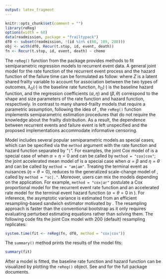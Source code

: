 ```yaml
---
output: latex_fragment
---
```

```R
knitr::opts_chunk$set(comment = "")
library(reReg)
options(width = 60)
data(readmission, package = "frailtypack")
df0 <- subset(readmission, !(id %in% c(60, 109, 280)))
obj <- with(df0, Recur(t.stop, id, event, death))
fn <- Recur(t.stop, id, event, death) ~ chemo
```
	
<!--To evaluate the covariate effect on the recurrent event process
and/or the terminal event, the `reReg()` function from the \pkg{reReg} package
fits semiparametric regression models to recurrent event data.-->
The `reReg()` function from the \pkg{reReg} package provides methods to fit
semiparametric regression models to recurrent event data.
A general joint model for the rate function of the recurrent event process and
the hazard function of the failure time can be formulated as follow:
\begin{equation}
\lambda(t) = Z \lambda_0(te^{X^\top\alpha})e^{X^\top\beta};
h(t) = Z h_0(te^{X^\top\eta})e^{X^\top\theta},\label{general}
\end{equation}
where $Z$ is a latent shared frailty variable to account for association between the two types of
outcomes, $\lambda_0(\cdot)$ is the baseline rate function,
$h_0(\cdot)$ is the baseline hazard function, and the regression coefficients
$(\alpha, \eta)$ and $(\beta, \theta)$ correspond to the shape and size parameters 
of the rate function and hazard function, respectively.
In contrast to many shared-frailty models that require a parametric assumption,
<!--so that the likelihood method can be used to estimate the joint model,-->
following the idea of \citet{wang2001analyzing},
the `reReg()` function implements semiparametric estimation procedures that do not require the
knowledge about the frailty distribution.
As a result, the dependence between recurrent events and failure event is left unspecified
and the proposed implementations accommodate informative censoring.

Model \eqref{general} includes several popular semiparametric models as special cases,
which can be specified via the `method` argument with the 
rate function and hazard function separated by "`|`".
For examples, the joint Cox model of \citet{huang2004joint} is a special case of
\eqref{general} when $\alpha = \eta = 0$ and can be called by `method = "cox|cox"`;
the joint accelerated mean model of \citet{xu2017joint} is a special case when
$\alpha = \beta$ and $\eta = \theta$ and can be called by `method = "am|am"`.
<!--Another option is `ar` for the accerlated rate model ($\beta = \theta = 0$).-->
<!--When the primary interest is in the covariate effects on the risk of recurrent events and -->
Treating the terminal event as nuisances ($\eta = \theta = 0$),
\eqref{general} reduces to the generalized scale-change model of
\citet{xu2019generalized}, called by `method = "sc|."`.
Moreover, users can mix the models depending on the application.
For example, `method = "cox|ar"` postulate a Cox proportional model for the recurrent event rate
function and an accelerated rate model for the terminal event hazard function
($\alpha = \theta = 0$ in \eqref{general}). 
For inference, the asymptotic variance is estimated from an efficient resampling-based sandwich
estimator motivated by \citet{zeng2008efficient}.
The resampling approach is faster than the conventional bootstrap as it only requires
evaluating perturbed estimating equations rather than solving them.
The following code fits the joint Cox model with 200 (default) resampling replicates:
<!--and the generalized scale-change model, respectively. -->
```R
system.time(fit <- reReg(fn, df0, method = "cox|cox"))
```
The `summary()` method prints the results of the model fits:
```R
summary(fit)
 ```
After a model is fitted, the baseline rate function and hazard function can be visualized
by plotting the `reReg()` object. 
<!--Methods proposed by authors \citet{lin2000semiparametric}, \citet{ghosh2002marginal}, and
\citet{ghosh2003semiparametric} are also implemented in \pkg{reReg}.-->
See \url{wenjie-stat.me/reda/} and \url{www.sychiou.com/reReg/}
for the full package documents.
